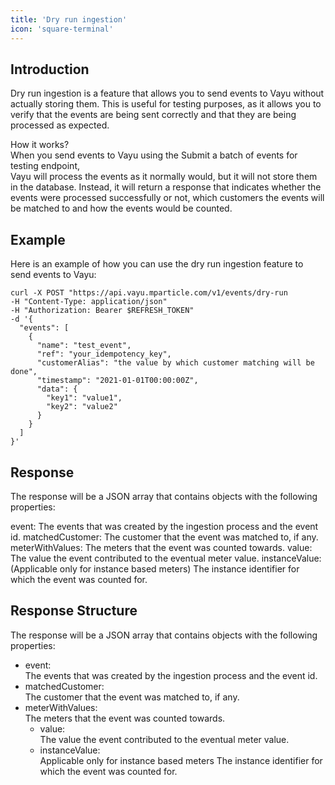 ```yaml
---
title: 'Dry run ingestion'
icon: 'square-terminal'
---
```


## Introduction
Dry run ingestion is a feature that allows you to send events to Vayu without actually storing them. This is useful for testing purposes, as it allows you to verify that the events are being sent correctly and that they are being processed as expected.

<Info>
 How it works? <br/>
 When you send events to Vayu using the Submit a batch of events for testing endpoint, <br/>
 Vayu will process the events as it normally would, but it will not store them in the database. Instead, it will return a response that indicates whether the events were processed successfully or not, which customers the events will be matched to and how the events would be counted.
</Info>

## Example
Here is an example of how you can use the dry run ingestion feature to send events to Vayu:


```mdx-code-block
curl -X POST "https://api.vayu.mparticle.com/v1/events/dry-run
-H "Content-Type: application/json"
-H "Authorization: Bearer $REFRESH_TOKEN"
-d '{
  "events": [
    {
      "name": "test_event",
      "ref": "your_idempotency_key",
      "customerAlias": "the value by which customer matching will be done",
      "timestamp": "2021-01-01T00:00:00Z",
      "data": {
        "key1": "value1",
        "key2": "value2"
      }
    }
  ]
}'
```
## Response
The response will be a JSON array that contains objects with the following properties:

event: The events that was created by the ingestion process and the event id.
matchedCustomer: The customer that the event was matched to, if any.
meterWithValues: The meters that the event was counted towards.
value: The value the event contributed to the eventual meter value.
instanceValue: (Applicable only for instance based meters) The instance identifier for which the event was counted for.

## Response Structure

The response will be a JSON array that contains objects with the following properties:
- event: <br/> The events that was created by the ingestion process and the event id.
- matchedCustomer: <br/>
 The customer that the event was matched to, if any.
- meterWithValues: <br/>
 The meters that the event was counted towards.
  - value: <br/>  The value the event contributed to the eventual meter value.
  - instanceValue: <br/>
   Applicable only for instance based meters
   The instance identifier for which the event was counted for.